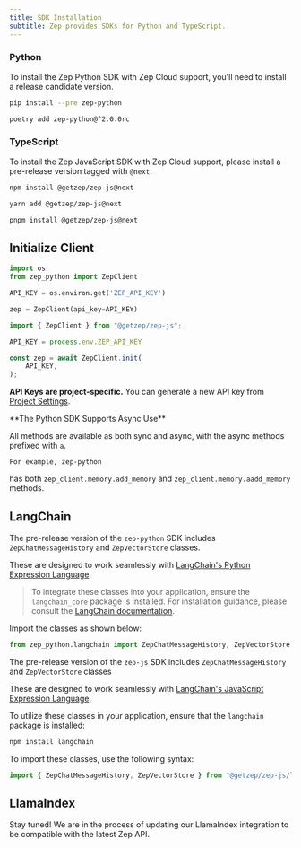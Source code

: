 ```yaml
---
title: SDK Installation
subtitle: Zep provides SDKs for Python and TypeScript.
---
```



### Python

To install the Zep Python SDK with Zep Cloud support, you'll need to install a release candidate version.

<Tabs>

<Tab title="pip">

```Bash
pip install --pre zep-python
```
</Tab>
<Tab title="poetry">

```Bash
poetry add zep-python@^2.0.0rc
```
</Tab>
</Tabs>

### TypeScript

To install the Zep JavaScript SDK with Zep Cloud support, please install a pre-release version tagged with `@next`.


<Tabs>

<Tab title="npm">

```Bash
npm install @getzep/zep-js@next
```
</Tab>
<Tab title="yarn">

```Bash
yarn add @getzep/zep-js@next
```
</Tab>
<Tab title="pnpm">

```Bash
pnpm install @getzep/zep-js@next
```
</Tab>
</Tabs>

## Initialize Client


<Tabs group="code_block">
<Tab title="Python" group-key="python">

```python
import os
from zep_python import ZepClient

API_KEY = os.environ.get('ZEP_API_KEY')

zep = ZepClient(api_key=API_KEY)
```
</Tab>
<Tab title="Typescript" group-key="ts">

```typescript
import { ZepClient } from "@getzep/zep-js";

API_KEY = process.env.ZEP_API_KEY

const zep = await ZepClient.init(
    API_KEY,
);
```
</Tab>
<Tab title="Go (Coming soon)" group-key="go">
</Tab>
</Tabs>

<Note>**API Keys are project-specific.** You can generate a new API key from [Project Settings](projects).</Note>

<Info>
    **The Python SDK Supports Async Use**

 All methods are available as both sync and async, with the async methods prefixed with `a`.

    For example, zep-python
 has both `zep_client.memory.add_memory` and `zep_client.memory.aadd_memory` methods.
</Info>


## LangChain

<Tabs group="code_block">
<Tab title="Python" group-key="python">

The pre-release version of the `zep-python` SDK includes `ZepChatMessageHistory` and `ZepVectorStore` classes.

These are designed to work seamlessly with [LangChain's Python Expression Language](https://python.langchain.com/docs/expression_language/).

> To integrate these classes into your application, ensure the `langchain_core` package is installed. For installation guidance, please consult the [LangChain documentation](https://python.langchain.com/docs/get_started/installation#langchain-core).

Import the classes as shown below:

```python
from zep_python.langchain import ZepChatMessageHistory, ZepVectorStore
```
</Tab>
<Tab title="Typescript" group-key="ts">

The pre-release version of the `zep-js` SDK includes `ZepChatMessageHistory` and `ZepVectorStore` classes

These are designed to work seamlessly with [LangChain's JavaScript Expression Language](https://js.langchain.com/docs/expression_language/).

To utilize these classes in your application, ensure that the `langchain` package is installed:

```bash
npm install langchain
```

To import these classes, use the following syntax:

```typescript
import { ZepChatMessageHistory, ZepVectorStore } from "@getzep/zep-js/langchain"
```
</Tab>

<Tab title="Go (Coming soon)" group-key="go">
</Tab>
</Tabs>

## LlamaIndex

Stay tuned! We are in the process of updating our LlamaIndex integration to be compatible with the latest Zep API.




